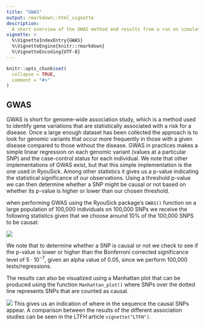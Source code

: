 ```yaml
---
title: "GWAS"
output: rmarkdown::html_vignette
description:
  A short overview of the GWAS method and results from a run on simulated 100,000x100,000 dataset.
vignette: >
  %\VignetteIndexEntry{GWAS}
  %\VignetteEngine{knitr::rmarkdown}
  %\VignetteEncoding{UTF-8}
---
```


```r
knitr::opts_chunk$set(
  collapse = TRUE,
  comment = "#>"
)
```

## GWAS
GWAS is short for genome-wide association study, which is a method used to identify gene variations that are statistically associated with a risk for a disease. Once a large enough dataset has been collected the approach is to look for genomic variants that occur more frequently in those with a given disease compared to those without the disease. GWAS in practices makes a simple linear regression on each genomic variant (values at a particular SNP) and the case-control status for each individual. We note that other implementations of GWAS exist, but that this simple implementation is the one used in RyouSick. Among other statistics it gives us a p-value indicating the statistical significance of our observations. Using a threshold p-value we can then determine whether a SNP might be causal or not based on whether its p-value is higher or lower than our chosen threshold. 

when performing GWAS using the RyouSick package's `GWAS()` function on a large population of 100,000 individuals on 100,000 SNPs we receive the following statistics given that we choose around 10% of the 100,000 SNPS to be causal: 

![](../man/figures/GWAS_stats.PNG)

We note that to determine whether a SNP is causal or not we check to see if the p-value is lower or higher than the Bonferroni corrected significance level of $5\cdot10^{-7}$, given an alpha value of 0.05, since we perform 100,000 tests/regressions. 


The results can also be visualized using a Manhattan plot that can be produced using the function `Manhattan_plot()` where SNPs over the dotted line represents SNPs that are counted as causal. 

![](../man/figures/GWAS.PNG)
This gives us an indication of where in the sequence the causal SNPs appear.
A comparison between the results of the different association studies can be seen in the LTFH article `vignette("LTFH")`. 

